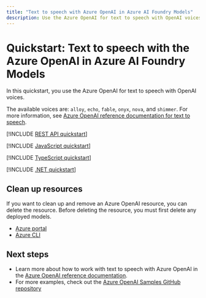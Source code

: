 ```yaml
---
title: "Text to speech with Azure OpenAI in Azure AI Foundry Models"
description: Use the Azure OpenAI for text to speech with OpenAI voices.
---
```


# Quickstart: Text to speech with the Azure OpenAI in Azure AI Foundry Models

In this quickstart, you use the Azure OpenAI for text to speech with OpenAI voices.  

The available voices are: `alloy`, `echo`, `fable`, `onyx`, `nova`, and `shimmer`. For more information, see [Azure OpenAI reference documentation for text to speech](./reference.md#text-to-speech-preview).

<Tab title="REST API">

[!INCLUDE [REST API quickstart](includes/text-to-speech-rest)]

</Tab>

<Tab title="JavaScript">

[!INCLUDE [JavaScript quickstart](includes/text-to-speech-javascript)]

</Tab>

<Tab title="TypeScript">

[!INCLUDE [TypeScript quickstart](includes/text-to-speech-typescript)]

</Tab>

<Tab title="C#">

[!INCLUDE [.NET quickstart](includes/text-to-speech-dotnet)]

</Tab>

## Clean up resources

If you want to clean up and remove an Azure OpenAI resource, you can delete the resource. Before deleting the resource, you must first delete any deployed models.

- [Azure portal](../../ai-services/multi-service-resource.md?pivots=azportal#clean-up-resources)
- [Azure CLI](../../ai-services/multi-service-resource.md?pivots=azcli#clean-up-resources)

## Next steps

* Learn more about how to work with text to speech with Azure OpenAI in the [Azure OpenAI reference documentation](./reference.md#text-to-speech-preview).
* For more examples, check out the [Azure OpenAI Samples GitHub repository](https://github.com/Azure-Samples/openai)

